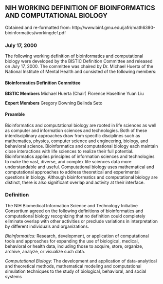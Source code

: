 ## NIH WORKING DEFINITION OF BIOINFORMATICS AND COMPUTATIONAL BIOLOGY

Obtained and re-formatted from:
http://www.binf.gmu.edu/jafri/math6390-bioinformatics/workingdef.pdf

### July 17, 2000

The following working definition of bioinformatics and computational biology were
developed by the BISTIC Definition Committee and released on July 17, 2000. The
committee was chaired by Dr. Michael Huerta of the National Institute of Mental Health and consisted of the following members:

#### Bioinformatics Definition Committee

**BISTIC Members** 
Michael Huerta (Chair) 
Florence Haseltine 
Yuan Liu

**Expert Members**
Gregory Downing
Belinda Seto

#### Preamble

Bioinformatics and computational biology are rooted in life sciences as well as computer and information sciences and technologies. Both of these interdisciplinary approaches draw from specific disciplines such as mathematics, physics, computer science and engineering, biology, and behavioral science. Bioinformatics and computational biology each maintain close interactions with life sciences to realize their full potential. Bioinformatics applies principles of information sciences and technologies to make the vast, diverse, and complex life sciences data more understandable and useful. Computational biology uses mathematical and computational approaches to address theoretical and experimental questions in biology. Although bioinformatics and computational biology are distinct, there is also significant overlap and activity at their interface.


### Definition

The NIH Biomedical Information Science and Technology Initiative Consortium agreed
on the following definitions of bioinformatics and computational biology recognizing that no definition could completely eliminate overlap with other activities or preclude variations in interpretation by different individuals and organizations.

*Bioinformatics:* Research, development, or application of computational tools and
approaches for expanding the use of biological, medical, behavioral or health data, including those to acquire, store, organize, archive, analyze, or visualize such data.

*Computational Biology:* The development and application of data-analytical and
theoretical methods, mathematical modeling and computational simulation techniques
to the study of biological, behavioral, and social systems
